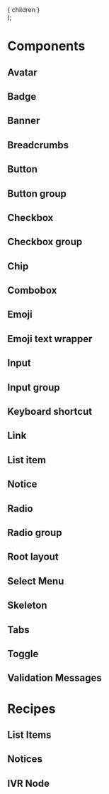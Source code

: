 
<Meta title="Visual Testing/Inline Components"/>

[//]: # (TODO: Find a better way to contain the stories)
  <div
    data-qa="custom-container"
    className="d-ps-relative d-stack16"
  >
    { children }
  </div>
);

# Components

## Avatar

<CustomContainer>
  <Story id="components-avatar--default"/>
  <Story id="components-avatar--icon"/>
  <Story id="components-avatar--initials"/>
</CustomContainer>

## Badge

<Story id="components-badge--default"/>

<Story id="components-badge--variants"/>

## Banner

<Story id="visual-testing-banner--default" />

<Story id="visual-testing-banner--info" />

<Story id="visual-testing-banner--pinned" />

<Story id="visual-testing-banner--warning" />

<Story id="visual-testing-banner--success" />

<Story id="visual-testing-banner--error" />

## Breadcrumbs

<Story id="components-breadcrumbs--default"/>

<Story id="components-breadcrumbs--variants"/>

## Button

<Story id="components-button--default"/>

<Story id="components-button--variants"/>

## Button group

<Story id="components-button-group--default"/>

## Checkbox

<Story id="components-checkbox--default"/>

<Story id="components-checkbox--variants"/>

## Checkbox group

<Story id="components-checkbox-group--default"/>

<Story id="components-checkbox-group--variants"/>

## Chip

<Story id="components-chip--default"/>

<Story id="components-chip--with-icon"/>

<Story id="components-chip--with-avatar"/>

<Story id="components-chip--non-interactive"/>

## Combobox

<Story id="components-combobox--default"/>

## Emoji

<Story id="components-emoji--default"/>

<Story id="components-emoji--custom-emoji"/>

<Story id="components-emoji--variants"/>

## Emoji text wrapper

<Story id="components-emoji-text-wrapper--default"/>

<Story id="components-emoji-text-wrapper--variants"/>

## Input

<Story id="components-input--default"/>

<Story id="components-input--with-description"/>

<Story id="components-input--with-left-icon"/>

<Story id="components-input--with-right-icon"/>

<Story id="components-input--with-both-icons"/>

<Story id="components-input--with-warning"/>

<Story id="components-input--with-error"/>

<Story id="components-input--with-success"/>

<Story id="components-input--with-multiple-messages"/>

<Story id="components-input--extra-small"/>

<Story id="components-input--small"/>

<Story id="components-input--large"/>

<Story id="components-input--extra-large"/>

<Story id="components-input--with-length-validation"/>

## Input group

<Story id="components-input-group--default"/>

<Story id="components-input-group--variants"/>

## Keyboard shortcut

<Story id="components-keyboard-shortcut--default"/>

<Story id="components-keyboard-shortcut--variants"/>

## Link

<Story id="components-link--default"/>

<Story id="components-link--variants"/>

## List item

<Story id="components-list-item--default"/>

<Story id="components-list-item--custom"/>

## Notice

<Story id="components-notice--default"/>

<Story id="components-notice--error"/>

<Story id="components-notice--info"/>

<Story id="components-notice--success"/>

<Story id="components-notice--warning"/>

<Story id="components-notice--important"/>

## Radio

<Story id="components-radio--default"/>

<Story id="components-radio--variants"/>

## Radio group

<Story id="components-radio-group--default"/>

<Story id="components-radio-group--variants"/>

## Root layout

<Story id="components-root-layout--default"/>

<Story id="components-root-layout--sticky"/>

## Select Menu

<Story id="components-select-menu--default"/>

<Story id="components-select-menu--variants"/>

## Skeleton

<Story id="components-skeleton--default"/>

<Story id="components-skeleton--variants"/>

## Tabs

<Story id="components-tabs--default"/>

<Story id="components-tabs--variants"/>

## Toggle

<Story id="components-toggle--default"/>

<Story id="components-toggle--variants"/>

## Validation Messages

<Story id="components-validation-messages--default"/>

<Story id="components-validation-messages--variants"/>

# Recipes

## List Items

<Story id="recipes-list-items-contact-info--default"/>

## Notices

<Story id="recipes-notices-top-banner-info--default"/>

<Story id="recipes-notices-top-banner-info--variants"/>

## IVR Node

<Story id="recipes-cards-ivr-node--default" />

<Story id="recipes-cards-ivr-node--prompt-menu" />

<Story id="recipes-cards-ivr-node--expert" />

<Story id="recipes-cards-ivr-node--selected-node" />

<Story id="recipes-cards-ivr-node--node-with-dtmf" />
